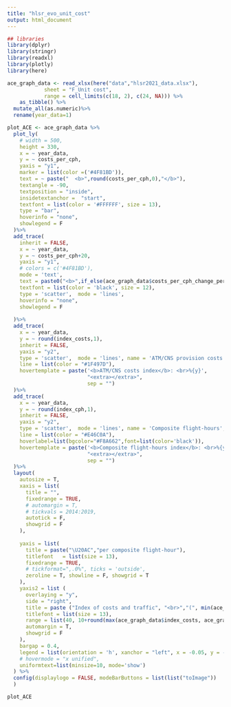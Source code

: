 ```yaml
---
title: "hlsr_evo_unit_cost"
output: html_document
---
```


```r
## libraries
library(dplyr)
library(stringr)
library(readxl)
library(plotly)
library(here)
```

```r
ace_graph_data <- read_xlsx(here("data","hlsr2021_data.xlsx"),
            sheet = "F_Unit cost",
            range = cell_limits(c(18, 2), c(24, NA))) %>%
    as_tibble() %>% 
  mutate_all(as.numeric)%>%
  rename(year_data=1)

plot_ACE <- ace_graph_data %>%
  plot_ly(
    # width = 500, 
    height = 330,
    x = ~ year_data,
    y = ~ costs_per_cph,
    yaxis = "y1",
    marker = list(color =('#4F81BD')),
    text = ~ paste("  <b>",round(costs_per_cph,0),"</b>"),
    textangle = -90,
    textposition = "inside",
    insidetextanchor =  "start",
    textfont = list(color = '#FFFFFF', size = 13),
    type = "bar",
    hoverinfo = "none",
    showlegend = F
  )%>%
  add_trace(
    inherit = FALSE,
    x = ~ year_data,
    y = ~ costs_per_cph+20,
    yaxis = "y1",
    # colors = c('#4F81BD'),
    mode = 'text',
    text = paste0("<b>",if_else(ace_graph_data$costs_per_cph_change_perc >0, "+", ""),format(round(ace_graph_data$costs_per_cph_change_perc*100,1), 1), "%","</b>"),
    textfont = list(color = 'black', size = 12),
    type = 'scatter',  mode = 'lines',
    hoverinfo = "none",
    showlegend = F
    
  )%>%
  add_trace(
    x = ~ year_data,
    y = ~ round(index_costs,1), 
    inherit = FALSE,
    yaxis = "y2",
    type = 'scatter',  mode = 'lines', name = 'ATM/CNS provision costs',
    line = list(color = "#1F497D"),
    hovertemplate = paste('<b>ATM/CNS costs index</b>: <br>%{y}',
                          "<extra></extra>",
                          sep = "")
  )%>%
  add_trace(
    x = ~ year_data,
    y = ~ round(index_cph,1), 
    inherit = FALSE,
    yaxis = "y2",
    type = 'scatter',  mode = 'lines', name = 'Composite flight-hours',
    line = list(color = "#E46C0A"),
    hoverlabel=list(bgcolor="#F8A662",font=list(color='black')),
    hovertemplate = paste('<b>Composite flight-hours index</b>: <br>%{y}',
                          "<extra></extra>",
                          sep = "")
  )%>%
  layout(
    autosize = T,
    xaxis = list(
      title = "",
      fixedrange = TRUE,
      # automargin = T,
      # tickvals = 2014:2019,
      autotick = F,
      showgrid = F
    ),
    
    yaxis = list(
      title = paste("\U20AC","per composite flight-hour"),
      titlefont   = list(size = 13),
      fixedrange = TRUE,
      # tickformat=",.0%", ticks = 'outside',
      zeroline = T, showline = F, showgrid = T
    ),
    yaxis2 = list (
      overlaying = "y",
      side = "right",
      title = paste ("Index of costs and traffic", "<br>","(", min(ace_graph_data$year_data), " = 100)",sep = ""),
      titlefont = list(size = 13),
      range = list(40, 10+round(max(ace_graph_data$index_costs, ace_graph_data$index_cph)/10)*10),
      automargin = T,
      showgrid = F
    ),
    bargap = 0.4,
    legend = list(orientation = 'h', xanchor = "left", x = -0.05, y = -0.05),
    # hovermode = "x unified",
    uniformtext=list(minsize=10, mode='show')
  ) %>%
  config(displaylogo = FALSE, modeBarButtons = list(list("toImage"))
  )
```

```r
plot_ACE

```
